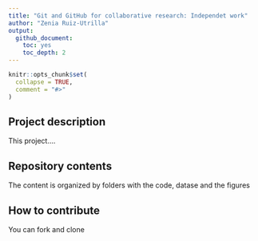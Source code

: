 ```yaml
---
title: "Git and GitHub for collaborative research: Independet work"
author: "Zenia Ruiz-Utrilla"
output: 
  github_document:
    toc: yes
    toc_depth: 2
---
```



```r
knitr::opts_chunk$set(
  collapse = TRUE,
  comment = "#>"
)
```

## Project description

This project....


## Repository contents

The content is organized by folders with the code, datase and the figures


## How to contribute

You can fork and clone
